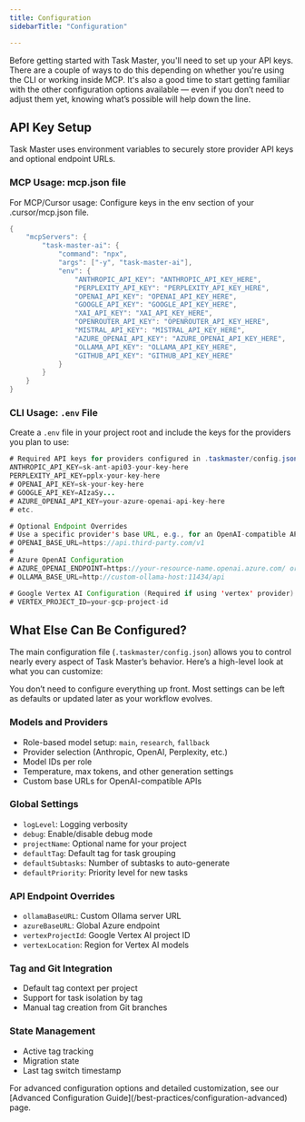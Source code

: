 ```yaml
---
title: Configuration
sidebarTitle: "Configuration"

---
```


Before getting started with Task Master, you'll need to set up your API keys. There are a couple of ways to do this depending on whether you're using the CLI or working inside MCP. It's also a good time to start getting familiar with the other configuration options available — even if you don’t need to adjust them yet, knowing what’s possible will help down the line.

## API Key Setup

Task Master uses environment variables to securely store provider API keys and optional endpoint URLs.

### MCP Usage: mcp.json file

For MCP/Cursor usage: Configure keys in the env section of your .cursor/mcp.json file.

```java .env lines icon="java"
{
	"mcpServers": {
		"task-master-ai": {
			"command": "npx",
			"args": ["-y", "task-master-ai"],
			"env": {
				"ANTHROPIC_API_KEY": "ANTHROPIC_API_KEY_HERE",
				"PERPLEXITY_API_KEY": "PERPLEXITY_API_KEY_HERE",
				"OPENAI_API_KEY": "OPENAI_API_KEY_HERE",
				"GOOGLE_API_KEY": "GOOGLE_API_KEY_HERE",
				"XAI_API_KEY": "XAI_API_KEY_HERE",
				"OPENROUTER_API_KEY": "OPENROUTER_API_KEY_HERE",
				"MISTRAL_API_KEY": "MISTRAL_API_KEY_HERE",
				"AZURE_OPENAI_API_KEY": "AZURE_OPENAI_API_KEY_HERE",
				"OLLAMA_API_KEY": "OLLAMA_API_KEY_HERE",
				"GITHUB_API_KEY": "GITHUB_API_KEY_HERE"
			}
		}
	}
}
```

### CLI Usage: `.env` File

Create a `.env` file in your project root and include the keys for the providers you plan to use:



```java .env lines icon="java"
# Required API keys for providers configured in .taskmaster/config.json
ANTHROPIC_API_KEY=sk-ant-api03-your-key-here
PERPLEXITY_API_KEY=pplx-your-key-here
# OPENAI_API_KEY=sk-your-key-here
# GOOGLE_API_KEY=AIzaSy...
# AZURE_OPENAI_API_KEY=your-azure-openai-api-key-here
# etc.

# Optional Endpoint Overrides
# Use a specific provider's base URL, e.g., for an OpenAI-compatible API
# OPENAI_BASE_URL=https://api.third-party.com/v1
#
# Azure OpenAI Configuration
# AZURE_OPENAI_ENDPOINT=https://your-resource-name.openai.azure.com/ or https://your-endpoint-name.cognitiveservices.azure.com/openai/deployments
# OLLAMA_BASE_URL=http://custom-ollama-host:11434/api

# Google Vertex AI Configuration (Required if using 'vertex' provider)
# VERTEX_PROJECT_ID=your-gcp-project-id
```

## What Else Can Be Configured?

The main configuration file (`.taskmaster/config.json`) allows you to control nearly every aspect of Task Master’s behavior. Here’s a high-level look at what you can customize:

<Tip>
You don’t need to configure everything up front. Most settings can be left as defaults or updated later as your workflow evolves.
</Tip>

<Accordion title="View Configuration Options">

### Models and Providers
- Role-based model setup: `main`, `research`, `fallback`
- Provider selection (Anthropic, OpenAI, Perplexity, etc.)
- Model IDs per role
- Temperature, max tokens, and other generation settings
- Custom base URLs for OpenAI-compatible APIs

### Global Settings
- `logLevel`: Logging verbosity
- `debug`: Enable/disable debug mode
- `projectName`: Optional name for your project
- `defaultTag`: Default tag for task grouping
- `defaultSubtasks`: Number of subtasks to auto-generate
- `defaultPriority`: Priority level for new tasks

### API Endpoint Overrides
- `ollamaBaseURL`: Custom Ollama server URL
- `azureBaseURL`: Global Azure endpoint
- `vertexProjectId`: Google Vertex AI project ID
- `vertexLocation`: Region for Vertex AI models

### Tag and Git Integration
- Default tag context per project
- Support for task isolation by tag
- Manual tag creation from Git branches

### State Management
- Active tag tracking
- Migration state
- Last tag switch timestamp

</Accordion>

<Note>
For advanced configuration options and detailed customization, see our [Advanced Configuration Guide](/best-practices/configuration-advanced) page.
</Note>